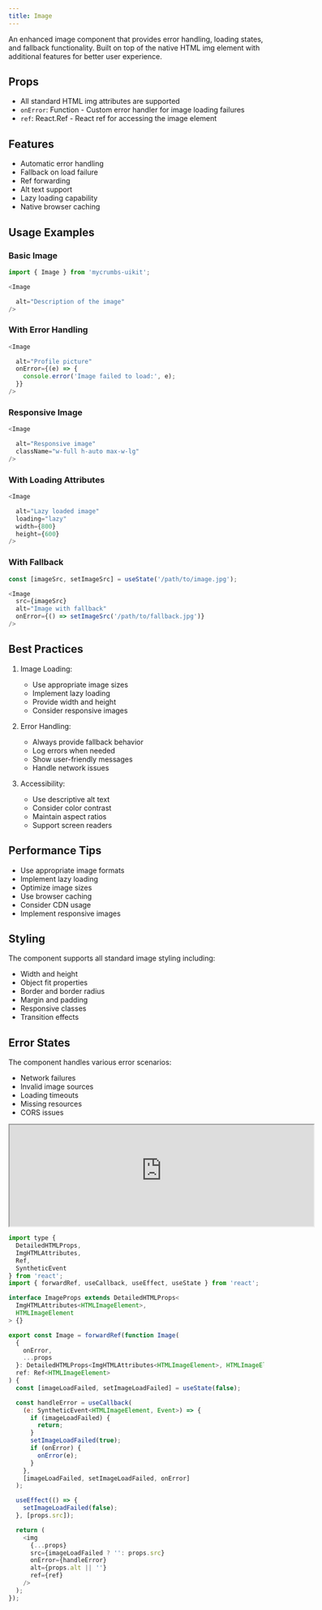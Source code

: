 ```yaml
---
title: Image 
---
```


An enhanced image component that provides error handling, loading states, and fallback functionality. Built on top of the native HTML img element with additional features for better user experience.

## Props

- All standard HTML img attributes are supported
- `onError`: Function - Custom error handler for image loading failures
- `ref`: React.Ref - React ref for accessing the image element

## Features

- Automatic error handling
- Fallback on load failure
- Ref forwarding
- Alt text support
- Lazy loading capability
- Native browser caching

## Usage Examples

### Basic Image
```javascript
import { Image } from 'mycrumbs-uikit';

<Image

  alt="Description of the image"
/>
```

### With Error Handling
```javascript
<Image

  alt="Profile picture"
  onError={(e) => {
    console.error('Image failed to load:', e);
  }}
/>
```

### Responsive Image
```javascript
<Image

  alt="Responsive image"
  className="w-full h-auto max-w-lg"
/>
```

### With Loading Attributes
```javascript
<Image

  alt="Lazy loaded image"
  loading="lazy"
  width={800}
  height={600}
/>
```

### With Fallback
```javascript
const [imageSrc, setImageSrc] = useState('/path/to/image.jpg');

<Image
  src={imageSrc}
  alt="Image with fallback"
  onError={() => setImageSrc('/path/to/fallback.jpg')}
/>
```

## Best Practices

1. Image Loading:
   - Use appropriate image sizes
   - Implement lazy loading
   - Provide width and height
   - Consider responsive images

2. Error Handling:
   - Always provide fallback behavior
   - Log errors when needed
   - Show user-friendly messages
   - Handle network issues

3. Accessibility:
   - Use descriptive alt text
   - Consider color contrast
   - Maintain aspect ratios
   - Support screen readers

## Performance Tips

- Use appropriate image formats
- Implement lazy loading
- Optimize image sizes
- Use browser caching
- Consider CDN usage
- Implement responsive images

## Styling

The component supports all standard image styling including:
- Width and height
- Object fit properties
- Border and border radius
- Margin and padding
- Responsive classes
- Transition effects

## Error States

The component handles various error scenarios:
- Network failures
- Invalid image sources
- Loading timeouts
- Missing resources
- CORS issues

<iframe 
  src="https://663a6564311e0ec20c42bab9-xlpxfwvbkd.chromatic.com/iframe.html?args=&id=components-image--default" 
  referrerPolicy="strict-origin-when-cross-origin"
  width="600" 
  height="200"
  script-src= "unsafe-eval"
  className="flex rounded-xl"

></iframe>

```javascript
import type {
  DetailedHTMLProps,
  ImgHTMLAttributes,
  Ref,
  SyntheticEvent
} from 'react';
import { forwardRef, useCallback, useEffect, useState } from 'react';

interface ImageProps extends DetailedHTMLProps<
  ImgHTMLAttributes<HTMLImageElement>,
  HTMLImageElement
> {}

export const Image = forwardRef(function Image(
  {
    onError,
    ...props
  }: DetailedHTMLProps<ImgHTMLAttributes<HTMLImageElement>, HTMLImageElement>,
  ref: Ref<HTMLImageElement>
) {
  const [imageLoadFailed, setImageLoadFailed] = useState(false);

  const handleError = useCallback(
    (e: SyntheticEvent<HTMLImageElement, Event>) => {
      if (imageLoadFailed) {
        return;
      }
      setImageLoadFailed(true);
      if (onError) {
        onError(e);
      }
    },
    [imageLoadFailed, setImageLoadFailed, onError]
  );

  useEffect(() => {
    setImageLoadFailed(false);
  }, [props.src]);

  return (
    <img
      {...props}
      src={imageLoadFailed ? '': props.src}
      onError={handleError}
      alt={props.alt || ''}
      ref={ref}
    />
  );
});
